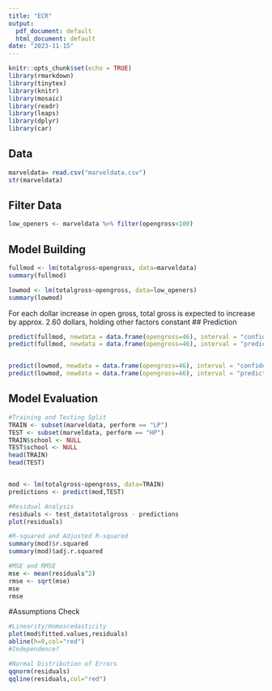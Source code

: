 ---
title: "ECR"
output:
  pdf_document: default
  html_document: default
date: "2023-11-15"
---

```{r setup, include=FALSE}
knitr::opts_chunk$set(echo = TRUE)
library(rmarkdown)
library(tinytex)
library(knitr)
library(mosaic)
library(readr)
library(leaps)
library(dplyr)
library(car)
```

## Data

```{r}
marveldata= read.csv("marveldata.csv")
str(marveldata)

```

## Filter Data

```{r}
low_openers <- marveldata %>% filter(opengross<100)


```

## Model Building

```{r}
fullmod <- lm(totalgross~opengross, data=marveldata)
summary(fullmod)

lowmod <- lm(totalgross~opengross, data=low_openers)
summary(lowmod)

```
For each dollar increase in open gross, total gross is expected to increase by approx. 2.60 dollars, holding other factors constant
## Prediction

```{r}
predict(fullmod, newdata = data.frame(opengross=46), interval = "confidence")
predict(fullmod, newdata = data.frame(opengross=46), interval = "prediction")


predict(lowmod, newdata = data.frame(opengross=46), interval = "confidence")
predict(lowmod, newdata = data.frame(opengross=46), interval = "prediction")

```

## Model Evaluation

```{r}
#Training and Testing Split
TRAIN <- subset(marveldata, perform == "LP")
TEST <- subset(marveldata, perform == "HP")
TRAIN$school <- NULL
TEST$school <- NULL
head(TRAIN)
head(TEST)


mod <- lm(totalgross~opengross, data=TRAIN)
predictions <- predict(mod,TEST)

#Residual Analysis
residuals <- test_data$totalgross - predictions
plot(residuals)

#R-squared and Adjusted R-squared
summary(mod)$r.squared
summary(mod)$adj.r.squared

#MSE and RMSE
mse <- mean(residuals^2)
rmse <- sqrt(mse)
mse
rmse


```

#Assumptions Check

```{r}
#Linearity/Homoscedasticity
plot(mod$fitted.values,residuals)
abline(h=0,col="red")
#Independence?

#Normal Distribution of Errors
qqnorm(residuals)
qqline(residuals,col="red")

```

